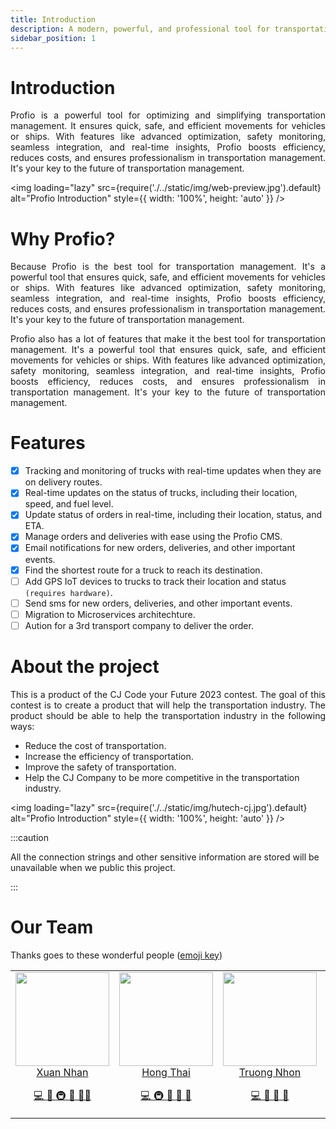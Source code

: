 ```yaml
---
title: Introduction
description: A modern, powerful, and professional tool for transportation management.
sidebar_position: 1
---
```


# Introduction

<p align="justify">
  Profio is a powerful tool for optimizing and simplifying transportation
  management. It ensures quick, safe, and efficient movements for vehicles or
  ships. With features like advanced optimization, safety monitoring, seamless
  integration, and real-time insights, Profio boosts efficiency, reduces costs,
  and ensures professionalism in transportation management. It's your key to the
  future of transportation management.
</p>

<img
  loading="lazy"
  src={require('./../static/img/web-preview.jpg').default}
  alt="Profio Introduction"
  style={{ width: '100%', height: 'auto' }}
/>

# Why Profio?

<p align="justify">
  Because Profio is the best tool for transportation management. It's a powerful
  tool that ensures quick, safe, and efficient movements for vehicles or ships.
  With features like advanced optimization, safety monitoring, seamless
  integration, and real-time insights, Profio boosts efficiency, reduces costs,
  and ensures professionalism in transportation management. It's your key to the
  future of transportation management.
</p>

<p align="justify">
  Profio also has a lot of features that make it the best tool for
  transportation management. It's a powerful tool that ensures quick, safe, and
  efficient movements for vehicles or ships. With features like advanced
  optimization, safety monitoring, seamless integration, and real-time insights,
  Profio boosts efficiency, reduces costs, and ensures professionalism in
  transportation management. It's your key to the future of transportation
  management.
</p>

# Features

- [x] Tracking and monitoring of trucks with real-time updates when they are on delivery routes.
- [x] Real-time updates on the status of trucks, including their location, speed, and fuel level.
- [x] Update status of orders in real-time, including their location, status, and ETA.
- [x] Manage orders and deliveries with ease using the Profio CMS.
- [x] Email notifications for new orders, deliveries, and other important events.
- [x] Find the shortest route for a truck to reach its destination.
- [ ] Add GPS IoT devices to trucks to track their location and status `(requires hardware)`.
- [ ] Send sms for new orders, deliveries, and other important events.
- [ ] Migration to Microservices architechture.
- [ ] Aution for a 3rd transport company to deliver the order.

# About the project

<p align="justify">
  This is a product of the CJ Code your Future 2023 contest. The goal of this
  contest is to create a product that will help the transportation industry. The
  product should be able to help the transportation industry in the following
  ways:
</p>

- Reduce the cost of transportation.
- Increase the efficiency of transportation.
- Improve the safety of transportation.
- Help the CJ Company to be more competitive in the transportation industry.

<img
  loading="lazy"
  src={require('./../static/img/hutech-cj.jpg').default}
  alt="Profio Introduction"
  style={{ width: '100%', height: 'auto' }}
/>

:::caution

All the connection strings and other sensitive information are stored will be unavailable when we public this project.

:::

# Our Team

Thanks goes to these wonderful people ([emoji key](https://allcontributors.org/docs/en/emoji-key))

<table>
  <tr>
    <td align="center" valign="top">
      <img
        loading="lazy"
        width="150"
        height="150"
        src="https://github.com/foxminchan.png?s=150"
      />
      <br />
      <a href="https://github.com/foxminchan">Xuan Nhan</a>
      <p>
        <a
          href="https://github.com/HutechCJ/ProfioApp/commits?author=foxminchan"
          title="Developer"
        >
          💻
        </a>
        <a href="#docs" title="Documentation">
          📖
        </a>
        <a href="#infra" title="Infrastructure">
          🚇
        </a>
        <a href="#tool" title="Tools">
          🔧
        </a>
        <a href="#mentoring" title="Mentoring">
          🧑‍🏫
        </a>
      </p>
    </td>
    <td align="center" valign="top">
      <img
        loading="lazy"
        width="150"
        height="150"
        src="https://github.com/Slimaeus.png?s=150"
      />
      <br />
      <a href="https://github.com/Slimaeus">Hong Thai</a>
      <p>
        <a
          href="https://github.com/HutechCJ/ProfioApp/commits?author=Slimaeus"
          title="Developer"
        >
          💻
        </a>
        <a href="#infra" title="Infrastructure">
          🚇
        </a>
        <a href="#projectManagement" title="Project Management">
          📆
        </a>
        <a href="#maintenance" title="Maintenance">
          🚧
        </a>
        <a href="#review" title="Reviewed Pull Requests">
          👀
        </a>
      </p>
    </td>
    <td align="center" valign="top">
      <img
        loading="lazy"
        width="150"
        height="150"
        src="https://github.com/nhonvo.png?s=150"
      />
      <br />
      <a href="https://github.com/nhonvo">Truong Nhon</a>
      <p>
        <a
          href="https://github.com/HutechCJ/ProfioApp/commits?author=nhonvo"
          title="Developer"
        >
          💻
        </a>
        <a href="#ideas" title="Ideas, Planning, & Feedback">
          🤔
        </a>
        <a href="#data" title="Data">
          🔣
        </a>
        <a href="#business" title="Business Development">
          💼
        </a>
      </p>
    </td>
    <td align="center" valign="top">
      <img
        loading="lazy"
        width="150"
        height="150"
        src="https://github.com/fiezt1492.png?s=150"
      />
      <br />
      <a href="https://github.com/fiezt1492">Tien Dat</a>
      <p>
        <a
          href="https://github.com/HutechCJ/ProfioApp/commits?author=fiezt1492"
          title="Developer"
        >
          💻
        </a>
        <a href="#design" title="Design">
          🎨
        </a>
        <a href="#content" title="Content">
          🖋
        </a>
        <a href="#maintenance" title="Maintenance">
          🚧
        </a>
      </p>
    </td>
    <td align="center" valign="top">
      <img
        loading="lazy"
        width="150"
        height="150"
        src="https://github.com/MeiCloudie.png?s=150"
      />
      <br />
      <a href="https://github.com/MeiCloudie">Thuc Van</a>
      <p>
        <a
          href="https://github.com/HutechCJ/ProfioApp/commits?author=MeiCloudie"
          title="Developer"
        >
          💻
        </a>
        <a href="#design" title="Design">
          🎨
        </a>
        <a href="#content" title="Content">
          🖋
        </a>
        <a href="#talk" title="Talks">
          📢
        </a>
      </p>
    </td>
  </tr>
</table>
